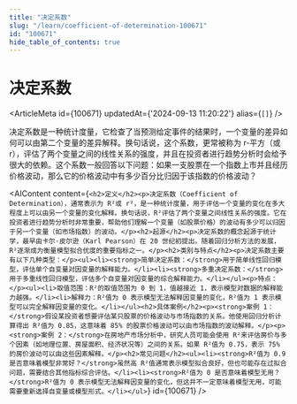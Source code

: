 ```yaml
---
title: "决定系数"
slug: "/learn/coefficient-of-determination-100671"
id: "100671"
hide_table_of_contents: true
---
```



# 决定系数

<ArticleMeta id={100671} updatedAt={'2024-09-13 11:20:22'} alias={`[]`} />
<div className='border-solid border-b border-t-0 my-4 border-[var(--ifm-color-gray-300)]' />

决定系数是一种统计度量，它检查了当预测给定事件的结果时，一个变量的差异如何可以由第二个变量的差异解释。换句话说，这个系数，更常被称为 r-平方（或 r），评估了两个变量之间的线性关系的强度，并且在投资者进行趋势分析时会给予很大的依赖。这个系数一般回答以下问题：如果一支股票在一个指数上市并且经历价格波动，那么它的价格波动中有多少百分比归因于该指数的价格波动？

<AIContent content={`<h2>定义</h2><p>决定系数（Coefficient of Determination），通常表示为 R²或 r²，是一种统计度量，用于评估一个变量的变化在多大程度上可以由另一个变量的变化解释。换句话说，R²评估了两个变量之间线性关系的强度。它在投资者进行趋势分析时非常重要，帮助他们理解一个变量（如股票价格）的波动有多少可以归因于另一个变量（如市场指数）的波动。</p><h2>起源</h2><p>决定系数的概念起源于统计学，最早由卡尔·皮尔逊（Karl Pearson）在 20 世纪初提出。随着回归分析方法的发展，R²逐渐成为衡量模型拟合优度的重要指标之一。</p><h2>类别与特点</h2><p>决定系数主要有以下几种类型：</p><ul><li><strong>简单决定系数：</strong>用于简单线性回归模型，评估单个自变量对因变量的解释能力。</li><li><strong>多重决定系数：</strong>用于多重线性回归模型，评估多个自变量对因变量的综合解释能力。</li></ul><p>特点：</p><ul><li>取值范围：R²的取值范围为 0 到 1，值越接近 1，表示模型对数据的解释能力越强。</li><li>解释力：R²值为 0 表示模型无法解释因变量的变化，R²值为 1 表示模型可以完全解释因变量的变化。</li></ul><h2>具体案例</h2><p><strong>案例 1：</strong>假设某投资者想要评估某只股票的价格波动与市场指数的关系。他使用回归分析计算得出 R²值为 0.85，这意味着 85% 的股票价格波动可以由市场指数的波动解释。</p><p><strong>案例 2：</strong>在房地产市场分析中，研究人员可能会使用 R²来评估房价与多个因素（如地理位置、房屋面积、经济状况等）之间的关系。如果 R²值为 0.75，表示 75% 的房价波动可以由这些因素解释。</p><h2>常见问题</h2><ul><li><strong>R²值为 0.9 是否意味着模型非常好？</strong>虽然高 R²值通常表示模型拟合良好，但也可能存在过拟合问题，需要结合其他指标综合评估。</li><li><strong>R²值为 0 是否意味着模型无用？</strong>R²值为 0 表示模型无法解释因变量的变化，但这并不一定意味着模型无用，可能需要重新选择自变量或模型形式。</li></ul>`} id={100671} />
